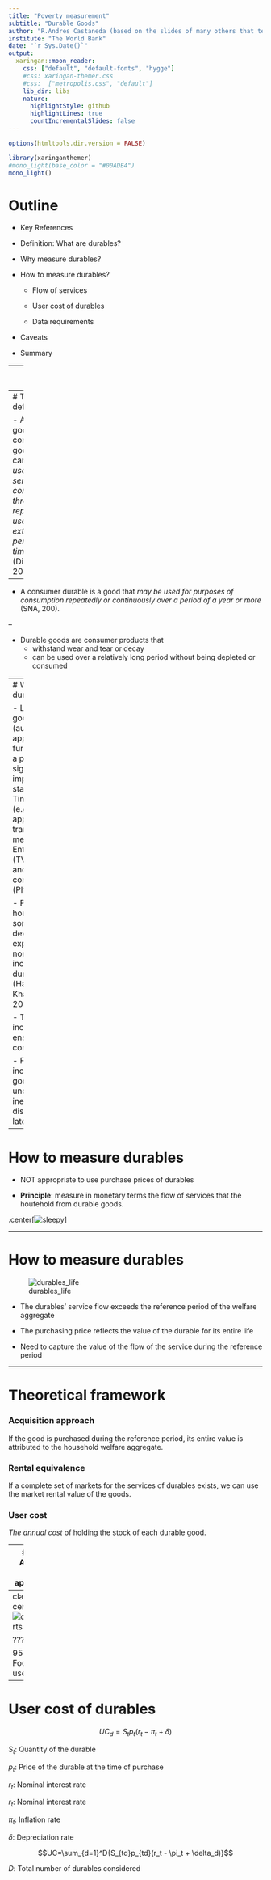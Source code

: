 ---
title: "Poverty measurement"
subtitle: "Durable Goods"
author: "R.Andres Castaneda (based on the slides of many others that teach this class before me)"
institute: "The World Bank"
date: "`r Sys.Date()`"
output:
  xaringan::moon_reader:
    css: ["default", "default-fonts", "hygge"]
    #css: xaringan-themer.css
    #css:  ["metropolis.css", "default"]
    lib_dir: libs
    nature:
      highlightStyle: github
      highlightLines: true
      countIncrementalSlides: false
---
```{r setup, include=FALSE}
options(htmltools.dir.version = FALSE)
```

```{r xaringan-themer, include = FALSE}
library(xaringanthemer)
#mono_light(base_color = "#00ADE4")
mono_light()
```

# Outline

- Key References

- Definition:  What are durables?

- Why measure durables?

- How to measure durables?

  - Flow of services
  
  - User cost of durables
  
  - Data requirements

- Caveats

- Summary

---
class: center

# Key References

Deaton, A., and S. Zaidi. 2002. "Guidelines for constructing consumption aggregates for welfare analysis." _LSMS Working Paper_ No. 135, 

Amendola, N., and G. Vecchi. 2014. "Durable goods and poverty measurement." _World Bank Policy Research Working Paper_ 7105.

---
# Three definitions

- A durable good is a consumption good that can deliver _useful services to a consumer through repeated use over an extended period of time_ (Diewert, 2009)

--

- A consumer durable is a good that _may be used for purposes of consumption repeatedly or continuously over a period of a year or more_ (SNA, 200).

--

- Durable goods are consumer products that  
  - withstand wear and tear or decay
  - can be used over a relatively long period without being depleted or consumed

---
# Why measure durables?

- Long-lived goods (automobiles, appliances, furniture) have a positive and significant impact on living standards.
  - Time-saving (e.g. household appliances, transport means)
  - Entertainment (TV, DVD, etc) and communications (Phones)

- Poor households sometimes devote some expenditures to non-food items, including durable goods (Haughton and Khandker, 2009)

- Their inclusion ensures utility consistency.

- Failure to include durable goods may underestimate inequality (to be discussed later).

---

# How to measure durables

- NOT appropriate to use purchase prices of durables

- **Principle**: measure in monetary terms the flow of services that the houfehold from durable goods. 

.center[![sleepy](https://media.giphy.com/media/xT8qBvH1pAhtfSx52U/giphy.gif)]

---

# How to measure durables
![durables_life](./img/durables_life.png)

- The durables’ service flow exceeds the reference period of the welfare aggregate 

- The purchasing price reflects the value of the durable for its entire life

- Need to capture the value of the flow of the service during the reference period

---

# Theoretical framework

### Acquisition approach

If the good is purchased during the reference period, its entire value is attributed to the household welfare aggregate. 

### Rental equivalence

If a complete set of markets for the services of durables exists, we can use the market rental value of the goods.

### User cost
_The annual cost_ of holding the stock of each durable good. 

---
# The Annual Cost approach

We need to add the annual cost of holding the stock of each durable.

Based on a conceptual experiment in which the household buys the durable good at the beginning of each year, and then sell it at year’s end

This will depend on prices at the beginning and end of year, interest rates (opportunity cost) and the rate of depreciation

---
class: center
![dg_reports](./img/dg_reports.png)

???

95 reports
Focus on user cost 

---
# User cost of durables

$$UC_d=S{_t}p{_t}(r_t - \pi_t + \delta)$$

$S_t$: Quantity of the durable

$p_t$: Price of the durable at the time of purchase

$r_t$: Nominal interest rate

$r_t$: Nominal interest rate

$\pi_t$: Inflation rate

$\delta$: Depreciation rate


$$UC=\sum_{d=1}^D{S_{td}p_{td}(r_t - \pi_t + \delta_d)}$$

$D$: Total number of durables considered

